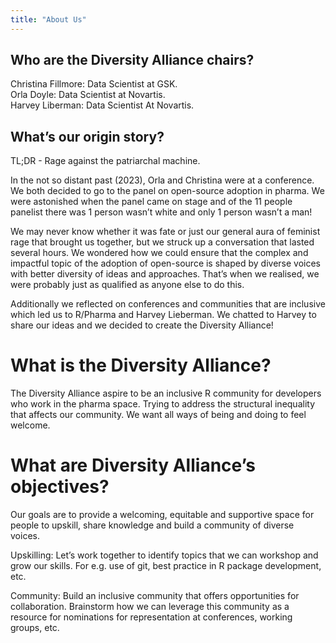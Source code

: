 ```yaml
---
title: "About Us"
---
```


::: green-box
# Who are the Diversity Alliance chairs?
Christina Fillmore: Data Scientist at GSK.    
Orla Doyle: Data Scientist at Novartis.      
Harvey Liberman: Data Scientist At Novartis.   
:::

::: blue-box
# What's our origin story?
TL;DR - Rage against the patriarchal machine. 

In the not so distant past (2023), Orla and Christina were at a conference. We both decided to go to the panel on open-source adoption in pharma. We were astonished when the panel came on stage and of the 11 people panelist there was 1 person wasn't white and only 1 person wasn't a man! 

We may never know whether it was fate or just our general aura of feminist rage that brought us together, but we struck up a conversation that lasted several hours. We wondered how we could ensure that the complex and impactful topic of the adoption of open-source is shaped by diverse voices with better diversity of ideas and approaches. That's when we realised, we were probably just as qualified as anyone else to do this. 

Additionally we reflected on conferences and communities that are inclusive which led us to R/Pharma and Harvey Lieberman. We chatted to Harvey to share our ideas and we decided to create the Diversity Alliance!    
:::

::: teal-box
# What is the Diversity Alliance? 
The Diversity Alliance aspire to be an inclusive R community for developers who work in the pharma space. Trying to address the structural inequality that affects our community. We want all ways of being and doing to feel welcome.

# What are Diversity Alliance's objectives? 
Our goals are to provide a welcoming, equitable and supportive space for people to upskill, share knowledge and build a community of diverse voices. 

Upskilling:
Let's work together to identify topics that we can workshop and grow our skills. For e.g. use of git, best practice in R package development, etc. 

Community:
Build an inclusive community that offers opportunities for collaboration. Brainstorm how we can leverage this community as a resource for nominations for representation at conferences, working groups, etc. 
:::

